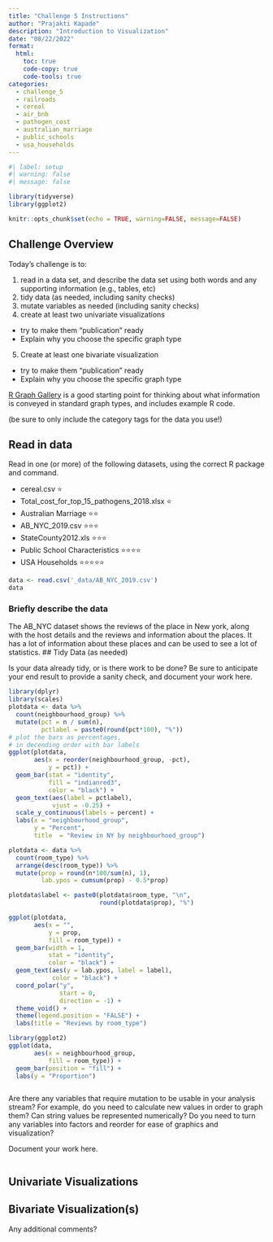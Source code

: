 ```yaml
---
title: "Challenge 5 Instructions"
author: "Prajakti Kapade"
description: "Introduction to Visualization"
date: "08/22/2022"
format:
  html:
    toc: true
    code-copy: true
    code-tools: true
categories:
  - challenge_5
  - railroads
  - cereal
  - air_bnb
  - pathogen_cost
  - australian_marriage
  - public_schools
  - usa_households
---
```


```r
#| label: setup
#| warning: false
#| message: false

library(tidyverse)
library(ggplot2)

knitr::opts_chunk$set(echo = TRUE, warning=FALSE, message=FALSE)
```

## Challenge Overview

Today's challenge is to:

1)  read in a data set, and describe the data set using both words and any supporting information (e.g., tables, etc)
2)  tidy data (as needed, including sanity checks)
3)  mutate variables as needed (including sanity checks)
4)  create at least two univariate visualizations
   - try to make them "publication" ready
   - Explain why you choose the specific graph type
5)  Create at least one bivariate visualization
   - try to make them "publication" ready
   - Explain why you choose the specific graph type

[R Graph Gallery](https://r-graph-gallery.com/) is a good starting point for thinking about what information is conveyed in standard graph types, and includes example R code.

(be sure to only include the category tags for the data you use!)

## Read in data

Read in one (or more) of the following datasets, using the correct R package and command.

-   cereal.csv ⭐
-   Total_cost_for_top_15_pathogens_2018.xlsx ⭐
-   Australian Marriage ⭐⭐ 
-   AB_NYC_2019.csv ⭐⭐⭐
-   StateCounty2012.xls ⭐⭐⭐
-   Public School Characteristics ⭐⭐⭐⭐ 
-   USA Households ⭐⭐⭐⭐⭐

```r
data <- read.csv('_data/AB_NYC_2019.csv')
data
```

### Briefly describe the data
The AB_NYC dataset shows the reviews of the place in New york, along with the host details and the reviews and information about the places. It has a lot of information about these places and can be used to see a lot of statistics.
## Tidy Data (as needed)

Is your data already tidy, or is there work to be done? Be sure to anticipate your end result to provide a sanity check, and document your work here.

```r
library(dplyr)
library(scales)
plotdata <- data %>%
  count(neighbourhood_group) %>%
  mutate(pct = n / sum(n),
         pctlabel = paste0(round(pct*100), "%"))
# plot the bars as percentages, 
# in decending order with bar labels
ggplot(plotdata, 
       aes(x = reorder(neighbourhood_group, -pct),
           y = pct)) + 
  geom_bar(stat = "identity", 
           fill = "indianred3", 
           color = "black") +
  geom_text(aes(label = pctlabel), 
            vjust = -0.25) +
  scale_y_continuous(labels = percent) +
  labs(x = "neighbourhood_group", 
       y = "Percent", 
       title  = "Review in NY by neighbourhood_group")

```

```r
plotdata <- data %>%
  count(room_type) %>%
  arrange(desc(room_type)) %>%
  mutate(prop = round(n*100/sum(n), 1),
         lab.ypos = cumsum(prop) - 0.5*prop)

plotdata$label <- paste0(plotdata$room_type, "\n",
                         round(plotdata$prop), "%")

ggplot(plotdata, 
       aes(x = "", 
           y = prop, 
           fill = room_type)) +
  geom_bar(width = 1, 
           stat = "identity", 
           color = "black") +
  geom_text(aes(y = lab.ypos, label = label), 
            color = "black") +
  coord_polar("y", 
              start = 0, 
              direction = -1) +
  theme_void() +
  theme(legend.position = "FALSE") +
  labs(title = "Reviews by room_type")
```
```r
library(ggplot2)
ggplot(data, 
       aes(x = neighbourhood_group, 
           fill = room_type)) + 
  geom_bar(position = "fill") +
  labs(y = "Proportion")
```

```r

```

Are there any variables that require mutation to be usable in your analysis stream? For example, do you need to calculate new values in order to graph them? Can string values be represented numerically? Do you need to turn any variables into factors and reorder for ease of graphics and visualization?

Document your work here.

```r
```

## Univariate Visualizations


## Bivariate Visualization(s)
Any additional comments?
